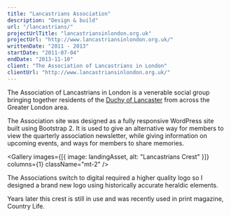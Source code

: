 ```yaml
---
title: "Lancastrians Association"
description: "Design & build"
url: "/lancastrians/"
projectUrlTitle: "lancastriansinlondon.org.uk"
projectUrl: "http://www.lancastriansinlondon.org.uk/"
writtenDate: "2011 - 2013"
startDate: "2011-07-04"
endDate: "2013-11-10"
client: "The Association of Lancastrians in London"
clientUrl: "http://www.lancastriansinlondon.org.uk/"
---
```




The Association of Lancastrians in London is a venerable social group bringing together residents of the [Duchy of Lancaster](https://en.wikipedia.org/wiki/Duchy_of_Lancaster) from across the Greater London area.

The Association site was designed as a fully responsive WordPress site built using Bootstrap 2. It is used to give an alternative way for members to view the quarterly association newsletter, while giving information on upcoming events, and ways for members to share memories.

<Gallery
  images={[{ image: landingAsset, alt: "Lancastrians Crest" }]}
  columns={1}
  className="mt-2"
/>

The Associations switch to digital required a higher quality logo so I designed a brand new logo using historically accurate heraldic elements.

Years later this crest is still in use and was recently used in print magazine, Country Life.
